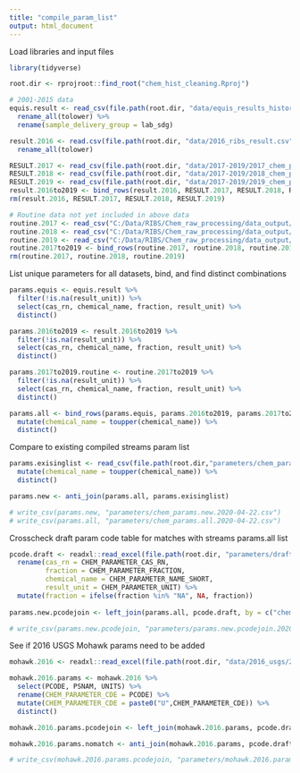 ```yaml
---
title: "compile_param_list"
output: html_document
---
```


Load libraries and input files
```r
library(tidyverse)

root.dir <- rprojroot::find_root("chem_hist_cleaning.Rproj")

# 2001-2015 data
equis.result <- read_csv(file.path(root.dir, "data/equis_results_history.csv")) %>% 
  rename_all(tolower) %>%
  rename(sample_delivery_group = lab_sdg)

result.2016 <- read.csv(file.path(root.dir, "data/2016_ribs_result.csv"), stringsAsFactors = FALSE) %>%
  rename_all(tolower)

RESULT.2017 <- read_csv(file.path(root.dir, "data/2017-2019/2017_chem_preqaqc_RESULT-SBU_complete_2020-03-26.csv"), col_types = cols(fraction = col_character()))
RESULT.2018 <- read_csv(file.path(root.dir, "data/2017-2019/2018_chem_preqaqc_RESULT-SBU_complete_2020-03-25.csv"))
RESULT.2019 <- read_csv(file.path(root.dir, "data/2017-2019/2019_chem_preqaqc_RESULT-SBU_Mohawk_complete_2020-03-27.csv"))
result.2016to2019 <- bind_rows(result.2016, RESULT.2017, RESULT.2018, RESULT.2019)
rm(result.2016, RESULT.2017, RESULT.2018, RESULT.2019)

# Routine data not yet included in above data
routine.2017 <- read_csv("C:/Data/RIBS/Chem_raw_processing/data_output/2017/routine_2020-01-28/2017_routine_all_2020-04-14.csv")
routine.2018 <- read_csv("C:/Data/RIBS/Chem_raw_processing/data_output/2018/routine_all_converted/2018_routine_all_chem_preqaqc_2020-04-14.csv")
routine.2019 <- read_csv("C:/Data/RIBS/Chem_raw_processing/data_output/2019/Routine/all/2019_chem_routine_pre-qaqc_2020-03-13.csv")
routine.2017to2019 <- bind_rows(routine.2017, routine.2018, routine.2019)
rm(routine.2017, routine.2018, routine.2019)
```


List unique parameters for all datasets, bind, and find distinct combinations
```r
params.equis <- equis.result %>% 
  filter(!is.na(result_unit)) %>% 
  select(cas_rn, chemical_name, fraction, result_unit) %>% 
  distinct()  

params.2016to2019 <- result.2016to2019 %>% 
  filter(!is.na(result_unit)) %>% 
  select(cas_rn, chemical_name, fraction, result_unit) %>% 
  distinct()

params.2017to2019.routine <- routine.2017to2019 %>% 
  filter(!is.na(result_unit)) %>% 
  select(cas_rn, chemical_name, fraction, result_unit) %>% 
  distinct() 

params.all <- bind_rows(params.equis, params.2016to2019, params.2017to2019.routine) %>% 
  mutate(chemical_name = toupper(chemical_name)) %>% 
  distinct()

```

Compare to existing compiled streams param list
```r
params.exisinglist <- read_csv(file.path(root.dir,"parameters/chem_params_2019_incl_PCBs_2020-03-13.csv")) %>% 
  mutate(chemical_name = toupper(chemical_name)) %>% 
  distinct()

params.new <- anti_join(params.all, params.exisinglist)

# write_csv(params.new, "parameters/chem_params.new.2020-04-22.csv")
# write_csv(params.all, "parameters/chem_params.all.2020-04-22.csv")

```

Crosscheck draft param code table for matches with streams params.all list
```r
pcode.draft <- readxl::read_excel(file.path(root.dir, "parameters/draft_CHEM_4_23.xlsx")) %>% 
  rename(cas_rn = CHEM_PARAMETER_CAS_RN,
         fraction = CHEM_PARAMETER_FRACTION,
         chemical_name = CHEM_PARAMETER_NAME_SHORT,
         result_unit = CHEM_PARAMETER_UNIT) %>% 
  mutate(fraction = ifelse(fraction %in% "NA", NA, fraction))
  
params.new.pcodejoin <- left_join(params.all, pcode.draft, by = c("chemical_name", "fraction"))

# write_csv(params.new.pcodejoin, "parameters/params.new.pcodejoin.2020-04-24.csv")


```

See if 2016 USGS Mohawk params need to be added
```r
mohawk.2016 <- readxl::read_excel(file.path(root.dir, "data/2016_usgs/2016_MohawkTMDL_Complete_ChemData_20170309.xlsx"))

mohawk.2016.params <- mohawk.2016 %>% 
  select(PCODE, PSNAM, UNITS) %>% 
  rename(CHEM_PARAMETER_CDE = PCODE) %>% 
  mutate(CHEM_PARAMETER_CDE = paste0("U",CHEM_PARAMETER_CDE)) %>% 
  distinct()

mohawk.2016.params.pcodejoin <- left_join(mohawk.2016.params, pcode.draft, by = "CHEM_PARAMETER_CDE")

mohawk.2016.params.nomatch <- anti_join(mohawk.2016.params, pcode.draft, by = "CHEM_PARAMETER_CDE")

# write_csv(mohawk.2016.params.pcodejoin, "parameters/mohawk.2016.params.pcodejoin.2020-04-24.csv")


```

